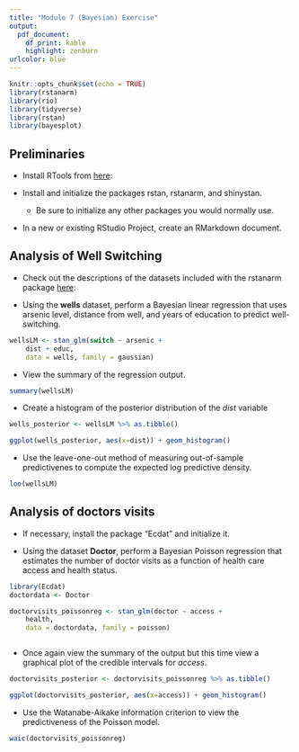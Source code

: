 ```yaml
---
title: "Module 7 (Bayesian) Exercise"
output: 
  pdf_document:
    df_print: kable
    highlight: zenburn
urlcolor: blue
---
```



```r
knitr::opts_chunk$set(echo = TRUE)
library(rstanarm)
library(rio)
library(tidyverse)
library(rstan)
library(bayesplot)
```

## Preliminaries

- Install RTools  from 
[here](https://github.com/stan-dev/rstan/wiki/Installing-RStan-on-Windows):

- Install and initialize the packages rstan, rstanarm, and shinystan.  

    + Be sure to initialize any other packages you would normally use.
    
- In a new or existing RStudio Project, create an RMarkdown document.

## Analysis of Well Switching

- Check out the descriptions of the datasets included with the rstanarm package [here](https://www.rdocumentation.org/packages/rstanarm/versions/2.17.2/topics/rstanarm-datasets):


- Using the **wells** dataset, perform a Bayesian linear regression that uses arsenic level, 
distance from well, and years of education to predict well-switching.
    
```r
wellsLM <- stan_glm(switch ~ arsenic + 
    dist + educ, 
    data = wells, family = gaussian)

```

- View the summary of the regression output.

```r
summary(wellsLM)
```

- Create a histogram of the posterior distribution of the *dist* variable

```r
wells_posterior <- wellsLM %>% as.tibble()

ggplot(wells_posterior, aes(x=dist)) + geom_histogram()
```

- Use the leave-one-out method of measuring out-of-sample predictivenes to compute 
the expected log predictive density.

```r
loo(wellsLM)


```

## Analysis of doctors visits

- If necessary, install the package "Ecdat" and initialize it.

- Using the dataset **Doctor**, perform a Bayesian Poisson regression that 
estimates the number of doctor visits as a function of health care access and health 
status.

```r
library(Ecdat)
doctordata <- Doctor

doctorvisits_poissonreg <- stan_glm(doctor ~ access + 
    health, 
    data = doctordata, family = poisson)



```

- Once again view the summary of the output but this time view a graphical plot 
of the credible intervals for *access*.

```r

doctorvisits_posterior <- doctorvisits_poissonreg %>% as.tibble()

ggplot(doctorvisits_posterior, aes(x=access)) + geom_histogram()

```

- Use the Watanabe-Aikake information criterion to view the predictiveness of the 
Poisson model.

```r

waic(doctorvisits_poissonreg)

```


